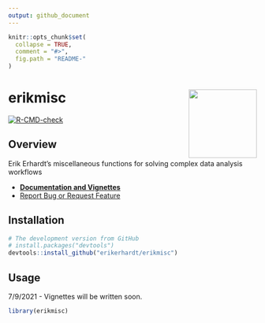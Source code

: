 ```yaml
---
output: github_document
---
```

<!-- README.md is generated from README.Rmd. Please edit that file -->

```r
knitr::opts_chunk$set(
  collapse = TRUE,
  comment = "#>",
  fig.path = "README-"
)
```

# erikmisc <a href='https://github.com/erikerhardt/erikmisc'><img src='man/figures/erikmisc.png' align="right" height="138.5" /></a>

<!-- badges: start -->
[![R-CMD-check](https://github.com/erikerhardt/erikmisc/workflows/R-CMD-check/badge.svg)](https://github.com/erikerhardt/erikmisc/actions)
<!-- badges: end -->

## Overview

Erik Erhardt's miscellaneous functions for solving complex data analysis workflows


* <strong><a href="https://erikerhardt.github.io/erikmisc/">Documentation and Vignettes</a></strong>
* <a href="https://github.com/erikerhardt/erikmisc/issues">Report Bug or Request Feature</a>


## Installation

```r
# The development version from GitHub
# install.packages("devtools")
devtools::install_github("erikerhardt/erikmisc")
```

## Usage

7/9/2021 - Vignettes will be written soon.

```r
library(erikmisc)
```

